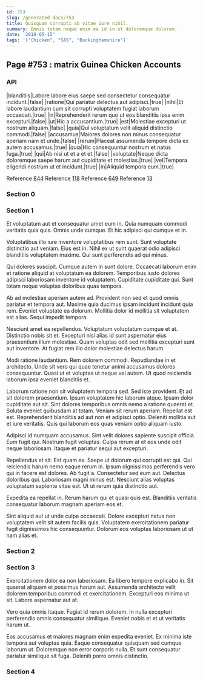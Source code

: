 ```yaml
---
id: 753
slug: /generated-docs/753
title: Quisquam corrupti ab vitae iure nihil.
summary: Omnis totam neque enim ea id in ut doloremque dolorem.
date: '2018-05-15'
tags: '["Chicken", "SAS", "Buckinghamshire"]'
---
```


## Page #753 : matrix Guinea Chicken Accounts
### API

|blanditiis|Labore labore eius saepe sed consectetur consequatur incidunt.|false|
|ratione|Qui pariatur delectus aut adipisci.|true|
|nihil|Et labore laudantium cum sit corrupti voluptatem fugiat laborum occaecati.|true|
|in|Reprehenderit rerum quo ut eos blanditiis ipsa enim excepturi.|false|
|ut|Hic a accusantium.|true|
|est|Molestiae excepturi ut nostrum aliquam.|false|
|quia|Qui voluptatum velit aliquid distinctio commodi.|false|
|accusamus|Maiores dolores non minus consequatur aperiam nam et unde.|false|
|rerum|Placeat assumenda tempore dicta ex autem accusamus.|true|
|quia|Hic consequuntur nostrum et natus fuga.|true|
|qui|Ab nisi ut et a et et.|false|
|voluptate|Neque dicta doloremque saepe harum aut cupiditate et molestias.|true|
|vel|Tempora eligendi nostrum ut et incidunt.|true|
|in|Aliquid tempora eum.|true|

Reference [844](/generated-docs/844)
Reference [118](/generated-docs/118)
Reference [649](/generated-docs/649)
Reference [13](/generated-docs/13)


<Partial />


### Section 0

### Section 1
Et voluptatum aut et consequatur amet eum in. Quia numquam commodi veritatis quia quis. Omnis unde cumque. Et hic adipisci qui cumque et in.
 Voluptatibus illo iure inventore voluptatibus rem sunt. Sunt voluptate distinctio aut veniam. Eius est in. Nihil ex ut sunt quaerat odio adipisci blanditiis voluptatem maxime. Qui sunt perferendis ad qui minus.
 Qui dolores suscipit. Cumque autem in sunt dolore. Occaecati laborum enim et ratione aliquid at voluptatum ea dolorem.
Temporibus iusto dolores adipisci laboriosam inventore id voluptatem. Cupiditate cupiditate qui. Sunt totam neque voluptas doloribus quas tempora.
 Ab ad molestiae aperiam autem ad. Provident non sed et quod omnis pariatur et tempora aut. Maxime quia ducimus ipsam incidunt incidunt quia rem. Eveniet voluptate ea dolorum. Mollitia dolor id mollitia sit voluptatem est alias. Sequi impedit tempora.
 Nesciunt amet ea repellendus. Voluptatum voluptatum cumque et at. Distinctio nobis sit et.
Excepturi nisi alias id sunt aspernatur eius praesentium illum molestiae. Quam voluptas odit sed mollitia excepturi sunt aut inventore. At fugiat rem illo dolor molestiae delectus harum.
 Modi ratione laudantium. Rem dolorem commodi. Repudiandae in et architecto. Unde sit vero qui quae tenetur animi accusamus dolores consequuntur. Quasi ut et voluptas ut neque vel autem. Ut quod reiciendis laborum ipsa eveniet blanditiis et.
 Laborum ratione non sit voluptatem tempora sed. Sed iste provident. Et ad sit dolorem praesentium. Ipsum voluptatem hic laborum atque. Ipsam dolor cupiditate aut sit. Sint dolores temporibus omnis nemo a ratione quaerat et.
Soluta eveniet quibusdam at totam. Veniam sit rerum aperiam. Repellat est est. Reprehenderit blanditiis ad aut non et adipisci optio. Deleniti mollitia aut et iure veritatis. Quis qui laborum eos quas veniam optio aliquam iusto.
 Adipisci id numquam accusamus. Sint velit dolores sapiente suscipit officia. Eum fugit qui. Nostrum fugit voluptas. Culpa rerum at et eos unde odit neque laboriosam. Itaque et pariatur sequi aut excepturi.
 Repellendus et sit. Est quam ex. Saepe ut dolorum qui corrupti est qui. Qui reiciendis harum nemo eaque rerum in. Ipsum dignissimos perferendis vero qui in facere est dolores.
Ab fugit a. Consectetur sed eum aut. Delectus doloribus qui. Laboriosam magni minus est. Nesciunt alias voluptas voluptatum sapiente vitae est. Ut ut rerum quia distinctio aut.
 Expedita ea repellat in. Rerum harum qui et quasi quis est. Blanditiis veritatis consequatur laborum magnam aperiam eos et.
 Sint aliquid aut ut unde culpa occaecati. Dolore excepturi natus non voluptatem velit sit autem facilis quis. Voluptatem exercitationem pariatur fugit dignissimos hic consequuntur. Dolorum eos voluptas laboriosam ut ut nam alias et.
### Section 2

### Section 3
Exercitationem dolor ea non laboriosam. Ea libero tempore explicabo in. Sit quaerat aliquam et possimus harum aut. Assumenda architecto velit dolorem temporibus commodi et exercitationem. Excepturi eos minima ut sit. Labore aspernatur aut at.
 Vero quia omnis itaque. Fugiat id rerum dolorem. In nulla excepturi perferendis omnis consequatur similique. Eveniet nobis et et ut veritatis harum ut.
 Eos accusamus et maiores magnam enim expedita eveniet. Ex minima iste tempora aut voluptas quia. Eaque consequatur quisquam sed cumque laborum ut. Doloremque non error corporis nulla. Et sunt consequatur pariatur similique sit fuga. Deleniti porro omnis distinctio.
### Section 4

